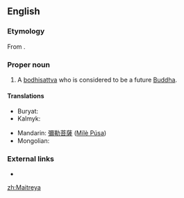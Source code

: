 ==English==

===Etymology===
From {{etyl|sa|en}} {{m|sa|sc=Deva|मैत्रेय|tr=Maitreya}}.

===Proper noun===
{{en-proper noun}}

# {{lb|en|Buddhism}} A [[bodhisattva]] who is considered to be a future [[Buddha]].

====Translations====
{{trans-top|bodhisattva}}
* Buryat: {{t|bua|Майдари}}
* Kalmyk: {{t|xal|Мәәдр}}
{{trans-mid}}
* Mandarin: [[彌勒菩薩]] ([[Mílè Púsa]])
* Mongolian: {{t|mn|Майдар|sc=Cyrl}}
{{trans-bottom}}

===External links===
* {{pedialite}}

[[zh:Maitreya]]